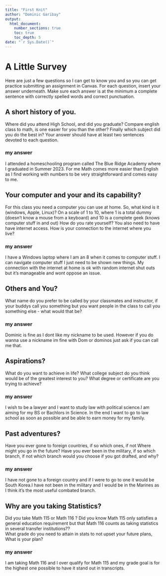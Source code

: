 ```yaml
---
title: "First Knit"
author: "Dominic Garibay"
output: 
  html_document:
    number_sections: true
    toc: true
    toc_depth: 5
date: "`r Sys.Date()`"   
---
```


# A Little Survey

Here are just a few questions so I can get to know you and so you can get practice submitting an assignment in Canvas.  For each question, insert your answer underneath. Make sure each answer is at the minimum a complete sentence with correctly spelled words and correct punctuation. 

## A short history of you.  
Where did you attend High School, and did you graduate? Compare english class to math, is one easier for you than the other? Finally which subject did you do the best in? Your answer should have at least two sentences devoted to each question.  
  
### my answer     
  
I attended a homeschooling program called The Blue Ridge Academy where I graduated in Summer 2023. For me Math comes more easier than English as I find working with numbers to be very straightforward and comes easy to me.
     


## Your computer and your and its capability?  
 For this class  you need a computer you can use at home.  So, what kind is it (windows, Apple, Linux)?  On a scale of 1 to 10, where 1 is a total dummy (doesn't know a mouse from a keyboard) and 10 is a complete geek (knows computer stuff in and out) How do you rate yourself?  You also need to have have internet access. How is your connection to the internet where you live?

### my answer   
I have a Windows laptop where I am an 8 when it comes to computer stuff. I can navigate computer stuff I just need to be shown new things. My connection with the internet at home is ok with random internet shut outs but it's manageable and wont oppose an issue.  
   

## Others and You?   
What name do you prefer to be called by your classmates and instructor, if your buddys call you something but you want people in the class to call you something else - what would that be? 

### my answer     
  
Dominic is fine as I dont like my nickname to be used. However if you do wanna use a nickname im fine with Dom or dominos just ask if you can call me that.   
 




## Aspirations?   
What do you want to achieve in life?  What college subject do you think would be of the greatest interest to you? What degree or certificate are you trying to achieve?

### my answer     
  
I wish to be a lawyer and I want to study law with political science.I am aiming for my BS or Bachlors in Science. In the end I want to go to law school as soon as possible and be able to earn money for my family.   
 



## Past adventures?  
Have you ever gone to foreign countries, if so which ones, if not Where might you go in the future?  Have you ever been in the military, if so which branch, if not which branch would you choose if you got drafted, and why?

### my answer     
  
I have not gone to a foreign country and if I were to go to one it would be South Korea.I have not been in the military and I would be in the Marines as I think it's the most useful combated branch.   
  



## Why are you taking Statistics?  
Did you take Math 115 or Math 116 ?  Did you know Math 115 only satisfies a general education requirement but that Math 116 counts as taking statistics in several transfer institutions??  
What grade do you need to attain in stats to not upset your future plans, What is your plan?  
 

### my answer     
  
I am taking Math 116 and I over qualify for Math 115 and my grade goal is for the highest one possible to have it stand out in transcripts.  
 






  

